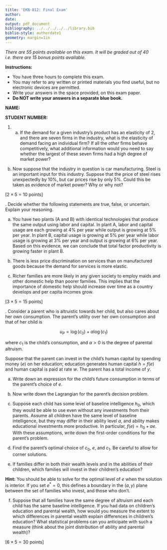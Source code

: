 ```yaml
---
title: 'EKN-812: Final Exam'
author:
date: 
output: pdf_document
bibliography: ../../../../../library.bib
biblio-style: authordate1
geometry: margin=1in
---
```


_There are 55 points available on this exam. It will be graded out of 40 i.e. there are 15 bonus points available._


**Instructions:**

- You have three hours to complete this exam.
- You may refer to any written or printed materials you find useful, but no electronic devices are permitted.
- Write your answers in the space provided, on this exam paper. 
- **Do NOT write your answers in a separate blue book.**

\vspace{0.3\textheight}

**NAME:**
\vspace{0.15\textheight}


**STUDENT NUMBER:**
\vspace{0.15\textheight}

\newpage

1. (a) If the demand for a given industry's product has an elasticity of 2, and there are seven firms in the industry, what is the elasticity of demand facing an individual firm? If all the _other_ firms behave competitively, what additional information would you need to say whether the largest of these seven firms had a high degree of market power?

\vspace{0.4\textheight}

(b) Now suppose that the industry in question is car manufacturing. Steel is an important input for this industry. Suppose that the price of steel rises unexpectedly by 10\%, but car prices rise by only 5\%. Could this be taken as evidence of market power? Why or why not?

\hfill [$2 \times 5 = 10$ points]

\vspace{0.5\textheight}

\newpage
2. Decide whether the following statements are true, false, or uncertain. Explain your reasoning.

(a) You have two plants (A and B) with identical technologies that produce the same output using labor and capital. In plant A, labor and capital usage are each growing at 4\% per year while output is growing at 5\% per year. In plant B, capital usage is growing at 5\% per year while labor usage is growing at 3\% per year and output is growing at 6\% per year. Based on this evidence, we can conclude that total factor productivity is growing faster in plant B.

\vspace{0.4\textheight}

(b) There is less price discrimination on services than on manufactured goods because the demand for services is more elastic.
\vspace{0.5\textheight}

(c) Richer families are more likely in any given society to employ maids and other domestic help than poorer families. This implies that the importance of domestic help should increase over time as a country develops and per capita incomes grow.

\hfill [$3 \times 5 = 15$ points]
\vspace{0.5\textheight}

\newpage
3. Consider a parent who is altruistic towards her child, but also cares about her own consumption. The parent's utility over her own consumption and that of her child is 

$$
u_P = \log(c_0) + \alpha\log(c_1)
$$

where $c_1$ is the child's consumption, and $\alpha > 0$ is the degree of parental altruism. 

Suppose that the parent can invest in the child's human capital by spending money ($e$) on her education; education generates human capital $h = f(e)$ and human capital is paid at rate $w$. The parent has a total income of $y$.

(a) Write down an expression for the child's future consumption in terms of the parent's choice of $e$.

\vspace{0.3\textheight}

(b) Now write down the Lagrangian for the parent's decision problem.

\vspace{0.3\textheight}

\newpage
(c) Suppose each child has some level of baseline intelligence $h_0$, which they would be able to use even without any investments from their parents. Assume all children have the same level of baseline intelligence, but they may differ in their ability level $a$, and ability makes educational investments more productive. In particular, $f(e) = h_0 + ae$. With these assumptions, write down the first-order conditions for the parent's problem.

\vspace{0.5\textheight}

(d) Find the parent's optimal choice of $c_0$, $e$, and $c_1$. Be careful to allow for corner solutions.

\vspace{0.5\textheight}


\newpage
(e) If families differ in both their wealth levels and in the abilities of their children, which families will invest in their children's education?

**Hint:** You should be able to solve for the optimal level of $e$ when the solution is interior. If you set $e^* = 0$, this defines a boundary in the $(a, y)$ plane between the set of families who invest, and those who don't.

\vspace{0.4\textheight}

(f) Suppose that all families have the same degree of altruism and each child has the same baseline intelligence. If you had data on children's education and parental wealth, how would you measure the extent to which differences in parental wealth explain differences in children's education? What statistical problems can you anticipate with such a measure (think about the joint distribution of ability and parental wealth)?

\hfill [$6 \times 5 = 30$ points]
